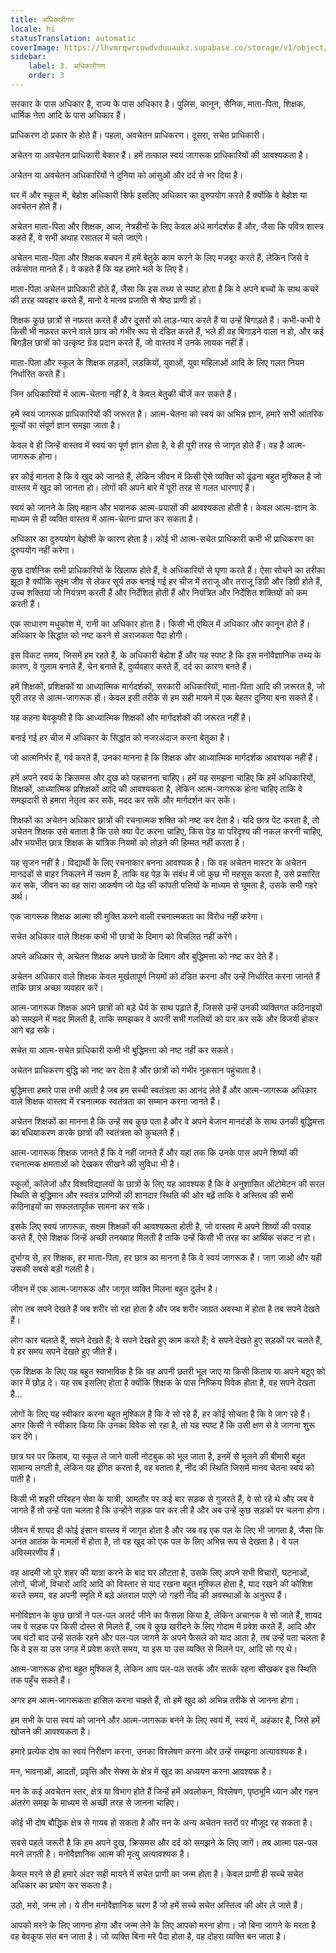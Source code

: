 ```yaml
---
title: अधिकारीगण
locale: hi
statusTranslation: automatic
coverImage: https://lhvmrqwrcowdvduuaukz.supabase.co/storage/v1/object/public/strapi-uploads/small_cover-educacion-fundamental.webp-2d51a7828a2b1309555be27f7e2a61a0.webp
sidebar:
    label: 3. अधिकारीगण
    order: 3
---
```

सरकार के पास अधिकार है, राज्य के पास अधिकार है। पुलिस, कानून, सैनिक, माता-पिता, शिक्षक, धार्मिक नेता आदि के पास अधिकार हैं।

प्राधिकरण दो प्रकार के होते हैं। पहला, अवचेतन प्राधिकरण। दूसरा, सचेत प्राधिकारी।

अचेतन या अवचेतन प्राधिकारी बेकार हैं। हमें तत्काल स्वयं जागरूक प्राधिकारियों की आवश्यकता है।

अचेतन या अवचेतन अधिकारियों ने दुनिया को आंसुओं और दर्द से भर दिया है।

घर में और स्कूल में, बेहोश अधिकारी सिर्फ इसलिए अधिकार का दुरुपयोग करते हैं क्योंकि वे बेहोश या अवचेतन होते हैं।

अचेतन माता-पिता और शिक्षक, आज, नेत्रहीनों के लिए केवल अंधे मार्गदर्शक हैं और, जैसा कि पवित्र शास्त्र कहते हैं, वे सभी अथाह रसातल में चले जाएंगे।

अचेतन माता-पिता और शिक्षक बचपन में हमें बेतुके काम करने के लिए मजबूर करते हैं, लेकिन जिसे वे तर्कसंगत मानते हैं। वे कहते हैं कि यह हमारे भले के लिए है।

माता-पिता अचेतन प्राधिकारी होते हैं, जैसा कि इस तथ्य से स्पष्ट होता है कि वे अपने बच्चों के साथ कचरे की तरह व्यवहार करते हैं, मानो वे मानव प्रजाति से श्रेष्ठ प्राणी हों।

शिक्षक कुछ छात्रों से नफ़रत करते हैं और दूसरों को लाड़-प्यार करते हैं या उन्हें बिगाड़ते हैं। कभी-कभी वे किसी भी नफ़रत करने वाले छात्र को गंभीर रूप से दंडित करते हैं, भले ही वह बिगाड़ने वाला न हो, और कई बिगड़ैल छात्रों को उत्कृष्ट ग्रेड प्रदान करते हैं, जो वास्तव में उनके लायक नहीं हैं।

माता-पिता और स्कूल के शिक्षक लड़कों, लड़कियों, युवाओं, युवा महिलाओं आदि के लिए गलत नियम निर्धारित करते हैं।

जिन अधिकारियों में आत्म-चेतना नहीं है, वे केवल बेतुकी चीजें कर सकते हैं।

हमें स्वयं जागरूक प्राधिकारियों की जरूरत है। आत्म-चेतना को स्वयं का अभिन्न ज्ञान, हमारे सभी आंतरिक मूल्यों का संपूर्ण ज्ञान समझा जाता है।

केवल वे ही जिन्हें वास्तव में स्वयं का पूर्ण ज्ञान होता है, वे ही पूरी तरह से जागृत होते हैं। वह है आत्म-जागरूक होना।

हर कोई मानता है कि वे खुद को जानते हैं, लेकिन जीवन में किसी ऐसे व्यक्ति को ढूंढना बहुत मुश्किल है जो वास्तव में खुद को जानता हो। लोगों की अपने बारे में पूरी तरह से गलत धारणाएं हैं।

स्वयं को जानने के लिए महान और भयानक आत्म-प्रयासों की आवश्यकता होती है। केवल आत्म-ज्ञान के माध्यम से ही व्यक्ति वास्तव में आत्म-चेतना प्राप्त कर सकता है।

अधिकार का दुरुपयोग बेहोशी के कारण होता है। कोई भी आत्म-सचेत प्राधिकारी कभी भी प्राधिकरण का दुरुपयोग नहीं करेगा।

कुछ दार्शनिक सभी प्राधिकारियों के खिलाफ होते हैं, वे अधिकारियों से घृणा करते हैं। ऐसा सोचने का तरीका झूठा है क्योंकि सूक्ष्म जीव से लेकर सूर्य तक बनाई गई हर चीज में तराजू और तराजू डिग्री और डिग्री होते हैं, उच्च शक्तियां जो नियंत्रण करती हैं और निर्देशित होती हैं और नियंत्रित और निर्देशित शक्तियों को कम करती हैं।

एक साधारण मधुकोश में, रानी का अधिकार होता है। किसी भी एंथिल में अधिकार और कानून होते हैं। अधिकार के सिद्धांत को नष्ट करने से अराजकता पैदा होगी।

इस विकट समय, जिसमें हम रहते हैं, के अधिकारी बेहोश हैं और यह स्पष्ट है कि इस मनोवैज्ञानिक तथ्य के कारण, वे गुलाम बनाते हैं, चेन बनाते हैं, दुर्व्यवहार करते हैं, दर्द का कारण बनते हैं।

हमें शिक्षकों, प्रशिक्षकों या आध्यात्मिक मार्गदर्शकों, सरकारी अधिकारियों, माता-पिता आदि की ज़रूरत है, जो पूरी तरह से आत्म-जागरूक हों। केवल इसी तरीके से हम सही मायने में एक बेहतर दुनिया बना सकते हैं।

यह कहना बेवकूफी है कि आध्यात्मिक शिक्षकों और मार्गदर्शकों की जरूरत नहीं है।

बनाई गई हर चीज में अधिकार के सिद्धांत को नजरअंदाज करना बेतुका है।

जो आत्मनिर्भर हैं, गर्व करते हैं, उनका मानना है कि शिक्षक और आध्यात्मिक मार्गदर्शक आवश्यक नहीं हैं।

हमें अपने स्वयं के क्रिसमस और दुख को पहचानना चाहिए। हमें यह समझना चाहिए कि हमें अधिकारियों, शिक्षकों, आध्यात्मिक प्रशिक्षकों आदि की आवश्यकता है, लेकिन आत्म-जागरूक होना चाहिए ताकि वे समझदारी से हमारा नेतृत्व कर सकें, मदद कर सकें और मार्गदर्शन कर सकें।

शिक्षकों का अचेतन अधिकार छात्रों की रचनात्मक शक्ति को नष्ट कर देता है। यदि छात्र पेंट करता है, तो अचेतन शिक्षक उसे बताता है कि उसे क्या पेंट करना चाहिए, किस पेड़ या परिदृश्य की नकल करनी चाहिए, और भयभीत छात्र शिक्षक के यांत्रिक नियमों को तोड़ने की हिम्मत नहीं करता है।

यह सृजन नहीं है। विद्यार्थी के लिए रचनाकार बनना आवश्यक है। कि वह अचेतन मास्टर के अचेतन मानदंडों से बाहर निकलने में सक्षम है, ताकि वह पेड़ के संबंध में जो कुछ भी महसूस करता है, उसे प्रसारित कर सके, जीवन का वह सारा आकर्षण जो पेड़ की कांपती पत्तियों के माध्यम से घूमता है, उसके सभी गहरे अर्थ।

एक जागरूक शिक्षक आत्मा की मुक्ति करने वाली रचनात्मकता का विरोध नहीं करेगा।

सचेत अधिकार वाले शिक्षक कभी भी छात्रों के दिमाग को विचलित नहीं करेंगे।

अपने अधिकार से, अचेतन शिक्षक अपने छात्रों के दिमाग और बुद्धिमत्ता को नष्ट कर देते हैं।

अचेतन अधिकार वाले शिक्षक केवल मूर्खतापूर्ण नियमों को दंडित करना और उन्हें निर्धारित करना जानते हैं ताकि छात्र अच्छा व्यवहार करें।

आत्म-जागरूक शिक्षक अपने छात्रों को बड़े धैर्य के साथ पढ़ाते हैं, जिससे उन्हें उनकी व्यक्तिगत कठिनाइयों को समझने में मदद मिलती है, ताकि समझकर वे अपनी सभी गलतियों को पार कर सकें और विजयी होकर आगे बढ़ सकें।

सचेत या आत्म-सचेत प्राधिकारी कभी भी बुद्धिमत्ता को नष्ट नहीं कर सकते।

अचेतन प्राधिकरण बुद्धि को नष्ट कर देता है और छात्रों को गंभीर नुकसान पहुंचाता है।

बुद्धिमत्ता हमारे पास तभी आती है जब हम सच्ची स्वतंत्रता का आनंद लेते हैं और आत्म-जागरूक अधिकार वाले शिक्षक वास्तव में रचनात्मक स्वतंत्रता का सम्मान करना जानते हैं।

अचेतन शिक्षकों का मानना है कि उन्हें सब कुछ पता है और वे अपने बेजान मानदंडों के साथ उनकी बुद्धिमत्ता का बधियाकरण करके छात्रों की स्वतंत्रता को कुचलते हैं।

आत्म-जागरूक शिक्षक जानते हैं कि वे नहीं जानते हैं और यहां तक कि उनके पास अपने शिष्यों की रचनात्मक क्षमताओं को देखकर सीखने की सुविधा भी है।

स्कूलों, कॉलेजों और विश्वविद्यालयों के छात्रों के लिए यह आवश्यक है कि वे अनुशासित ऑटोमेटन की सरल स्थिति से बुद्धिमान और स्वतंत्र प्राणियों की शानदार स्थिति की ओर बढ़ें ताकि वे अस्तित्व की सभी कठिनाइयों का सफलतापूर्वक सामना कर सकें।

इसके लिए स्वयं जागरूक, सक्षम शिक्षकों की आवश्यकता होती है, जो वास्तव में अपने शिष्यों की परवाह करते हैं, ऐसे शिक्षक जिन्हें अच्छी तनख्वाह मिलती है ताकि उन्हें किसी भी तरह का आर्थिक संकट न हो।

दुर्भाग्य से, हर शिक्षक, हर माता-पिता, हर छात्र का मानना है कि वे स्वयं जागरूक हैं। जाग जाओ और यही उसकी सबसे बड़ी गलती है।

जीवन में एक आत्म-जागरूक और जागृत व्यक्ति मिलना बहुत दुर्लभ है।

लोग तब सपने देखते हैं जब शरीर सो रहा होता है और जब शरीर जाग्रत अवस्था में होता है तब सपने देखते हैं।

लोग कार चलाते हैं, सपने देखते हैं; वे सपने देखते हुए काम करते हैं; वे सपने देखते हुए सड़कों पर चलते हैं, वे हर समय सपने देखते हुए जीते हैं।

एक शिक्षक के लिए यह बहुत स्वाभाविक है कि वह अपनी छतरी भूल जाए या किसी किताब या अपने बटुए को कार में छोड़ दे। यह सब इसलिए होता है क्योंकि शिक्षक के पास निष्क्रिय विवेक होता है, वह सपने देखता है...

लोगों के लिए यह स्वीकार करना बहुत मुश्किल है कि वे सो रहे हैं, हर कोई सोचता है कि वे जाग रहे हैं। अगर किसी ने स्वीकार किया कि उनका विवेक सो रहा है, तो यह स्पष्ट है कि उसी क्षण से वे जागना शुरू कर देंगे।

छात्र घर पर किताब, या स्कूल ले जाने वाली नोटबुक को भूल जाता है, इनमें से भूलने की बीमारी बहुत सामान्य लगती है, लेकिन यह इंगित करता है, वह बताता है, नींद की स्थिति जिसमें मानव चेतना स्वयं को पाती है।

किसी भी शहरी परिवहन सेवा के यात्री, आमतौर पर कई बार सड़क से गुजरते हैं, वे सो रहे थे और जब वे जागते हैं तो उन्हें पता चलता है कि उन्होंने सड़क पार कर ली है और अब उन्हें कुछ सड़कों पर चलना होगा।

जीवन में शायद ही कोई इंसान वास्तव में जागृत होता है और जब वह एक पल के लिए भी जागता है, जैसा कि अनंत आतंक के मामलों में होता है, तो वह खुद को एक पल के लिए अभिन्न रूप से देखता है। वे पल अविस्मरणीय हैं।

वह आदमी जो पूरे शहर की यात्रा करने के बाद घर लौटता है, उसके लिए अपने सभी विचारों, घटनाओं, लोगों, चीजों, विचारों आदि आदि को विस्तार से याद रखना बहुत मुश्किल होता है, याद रखने की कोशिश करते समय, वह अपनी स्मृति में बड़े अंतराल पाएंगे जो गहरी नींद की अवस्थाओं के अनुरूप हैं।

मनोविज्ञान के कुछ छात्रों ने पल-पल अलर्ट जीने का फैसला किया है, लेकिन अचानक वे सो जाते हैं, शायद जब वे सड़क पर किसी दोस्त से मिलते हैं, जब वे कुछ खरीदने के लिए गोदाम में प्रवेश करते हैं, आदि और जब घंटों बाद उन्हें सतर्क रहने और पल-पल जागने के अपने फैसले को याद आता है, तब उन्हें पता चलता है कि वे इस या उस जगह में प्रवेश करते समय, या इस या उस व्यक्ति से मिलने पर, आदि सो गए थे।

आत्म-जागरूक होना बहुत मुश्किल है, लेकिन आप पल-पल सतर्क और सतर्क रहना सीखकर इस स्थिति तक पहुँच सकते हैं।

अगर हम आत्म-जागरूकता हासिल करना चाहते हैं, तो हमें खुद को अभिन्न तरीके से जानना होगा।

हम सभी के पास स्वयं को जानने और आत्म-जागरूक बनने के लिए स्वयं में, स्वयं में, अहंकार है, जिसे हमें खोजने की आवश्यकता है।

हमारे प्रत्येक दोष का स्वयं निरीक्षण करना, उनका विश्लेषण करना और उन्हें समझना अत्यावश्यक है।

मन, भावनाओं, आदतों, प्रवृत्ति और सेक्स के क्षेत्र में खुद का अध्ययन करना आवश्यक है।

मन के कई अवचेतन स्तर, क्षेत्र या विभाग होते हैं जिन्हें हमें अवलोकन, विश्लेषण, पृष्ठभूमि ध्यान और गहन अंतरंग समझ के माध्यम से अच्छी तरह से जानना चाहिए।

कोई भी दोष बौद्धिक क्षेत्र से गायब हो सकता है और मन के अन्य अचेतन स्तरों पर मौजूद रह सकता है।

सबसे पहले जरूरी है कि हम अपने दुख, क्रिसमस और दर्द को समझने के लिए जागें। तब आत्मा पल-पल मरने लगती है। मनोवैज्ञानिक आत्म की मृत्यु अत्यावश्यक है।

केवल मरने से ही हमारे अंदर सही मायने में सचेत प्राणी का जन्म होता है। केवल प्राणी ही सच्चे सचेत अधिकार का प्रयोग कर सकता है।

उठो, मरो, जन्म लो। ये तीन मनोवैज्ञानिक चरण हैं जो हमें सच्चे सचेत अस्तित्व की ओर ले जाते हैं।

आपको मरने के लिए जागना होगा और जन्म लेने के लिए आपको मरना होगा। जो बिना जागने के मरता है वह बेवकूफ संत बन जाता है। जो व्यक्ति बिना मरे पैदा होता है, वह दोहरा व्यक्ति बन जाता है।
